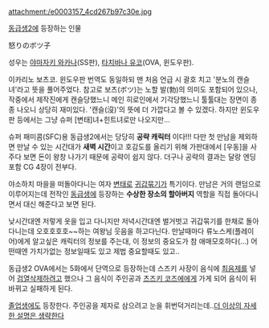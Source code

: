 attachment:/e0003157_4cd267b97c30e.jpg

[[동급생2]]에 등장하는 인물

怒りのボツ子 

성우는 [[야마자키 와카나]](SS판), [[타치바나 유코]](OVA, 윈도우판).

이카리노 보츠코. 윈도우판 번역도 동일하되 맨 처음 언급 시 괄호 치고 '분노의 캔슬녀'라고 뜻을 풀어주었다. 참고로 보츠(ボツ)는 노할 발(勃)의 의미도 포함되어 있으나, 작중에서 제작진에게 캔슬당했느니 메인 히로인에서 기각당했느니 툴툴대는 장면이 종종 나오니 상당히 재미있다. '캔슬(沒)'의 뜻에 더 가깝다고 볼 수 있겠다. 하지만 윈도우판 등에서는 그냥 슈퍼 [변태]녀+힌트녀로만 나오지만...

슈퍼 패미콤(SFC)용 동급생2에서는 당당히 '''공략 캐릭터''' 이다!!! 다만 첫 만남을 제외하면 만날 수 있는 시간대가 '''새벽 시간'''이고 호감도를 올리기 위해 가판대에서 [우동]을 사주다 보면 돈이 왕창 나가기 때문에 공략이 쉽지 않다. 더구나 공략의 결과는 달랑 엔딩 포함 CG 4장이 전부다.

야소하치 마을을 떠돌아다니는 여자 [[변태]]로 [[귀갑묶기]]가 특기이다. 만남은 거의 랜덤으로 이루어지는데 전작인 [[동급생]]에 등장하는 '''수상한 장소의 할아버지''' 역할을 직접 돌아다니면서 대신 해준다고 보면 된다.

낮시간대엔 저렇게 옷을 입고 다니지만 저녁시간대엔 벌거벗고 귀갑묶기를 한채로 돌아다니는데 오호호호호~~하는 여왕님 웃음을 하고다닌다. 만날때마다 류노스케(플레이어)에게 알고싶은 캐릭터의 정보를 주는대, 이 정보의 중요도가 참 애매모호하다(...) 어떤때엔 가치가없는 정보일때도 있고 제법 중요할때도 있고.. 

동급생2 OVA에서는 5화에서 단역으로 등장하는데 스즈키 사장이 음식에 [[최음제]]를 넣어 [[검열삭제]]하려고 했으나 그 음식이 주인공과 [[츠즈키 코즈에]]에게 가게 되어 음식이 뒤바뀌고 실패하게 된다.

[[졸업생]]에도 등장한다. 주인공을 제자로 삼으려고 눈을 휘번덕거리는데..[[더 이상의 자세한 설명은 생략한다]] 
